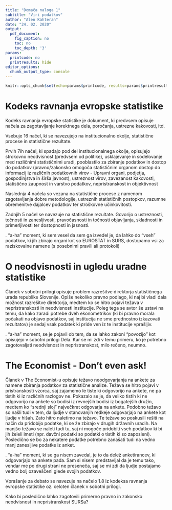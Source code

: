 ```yaml
---
title: "Domača naloga 1"
subtitle: "Viri podatkov"
author: "Alen Kahteran"
date: "24. 02. 2020"
output:
  pdf_document:
    fig_caption: no
    toc: no
    toc_depth: '3'
params:
  printcode: no
  printresults: hide
editor_options:
  chunk_output_type: console
---
```


```r
knitr::opts_chunk$set(echo=params$printcode, results=params$printresults, warning=FALSE, message=FALSE)
```

# Kodeks ravnanja evropske statistike

Kodeks ravnanja evropske statistike je dokument, ki predvsem opisuje načela za zagotavljanje korektnega dela, poročanja, ustrezne kakovosti, itd.

Vsebuje 16 načel, ki se navezujejo na institucionalno okolje, statistične procese in statistične rezultate.

Prvih 7ih načel, ki spadajo pod del institucionalnega okolje, opisujejo strokovno neodvisnost (predvsem od politike), usklajevanje in sodelovanje med različnimi statističnimi uradi, pooblastilo za zbiranje podatkov in dostop do podatkov (pravno/zakonsko omogoča statističnim organom dostop do informacij iz različnih podatkovnih virov - Upravni organi, podjetja, gospodinjstva in širša javnost), ustreznost virov, zavezanost kakovosti, statistično zaupnost in varstvo podatkov, nepristranskost in objektivnost

Naslednja 4 načela so vezana na statistične procese z namenom zagotavljanja dobre metodologije, ustreznih statističnih postopkov, razumne obremenitve dajalcev podatkov ter stroškovne učinkovitosti.

Zadnjih 5 načel se navezuje na statistične rezultate. Govorijo o ustreznosti, točnosti in zanesljivosti, pravočasnosti in točnosti objavljanja, skladnosti in primerljivosti ter dostopnosti in jasnosti.

\noindent
1. "a-ha" moment, ki sem vesel da sem ga izvedel je, da lahko do "vseh" podatkov, ki jih zbirajo organi kot so EUROSTAT in SURS, dostopamo vsi za raziskovalne namene (s posebnimi pravili ali protokoli)

# O neodvisnosti in ugledu uradne statistike

Članek v sobotni prilogi opisuje problem razrešitve direktorja statističnega urada republike Slovenije. Opiše nekoliko pravno podlago, ki naj bi vladi dala možnost razrešitve direktorja, medtem ko se hitro pojavi težava v nepristranskosti in neodvisnosti institucije. Poleg tega se avtor še ustavi na temu, da kako zaradi potrebe dveh ekonometrikov (ki bi pravno morala počakati na objavo podatkov, saj institucija ne sme prednostno izkazovati rezultatov) je sedaj vsak podatek ki pride ven iz te institucije vprašljiv.

\noindent
2. "a-ha" moment, se je pojavil ob tem, da se lahko zakoni "povozijo" kot opisujejo v sobotni prilogi Dela. Kar se mi zdi v temu primeru, ko je potrebno zagotovaljati neodvisnost in nepristranskost, milo rečeno, neumno.

# The Economist - Don't even ask!

Članek v The Economist-u opisuje težavo neodgovarjanja na ankete za namene zbiranja podatkov za statistične analize. Težava se hitro pojavi v pristranskosti vzorca, saj zajamemo le tiste ki odgovorijo na ankete, ne pa tistih ki iz različnih razlogov ne. Pokazalo se je, da veliko tistih ki ne odgovorijo na ankete so bodisi iz revnejših bodisi iz bogatejših družin, medtem ko "srednji sloj" največkrat odgovarja na ankete. Podobno težavo so našli tudi v tem, da ljudje v stanovanjih redkeje odgovarjajo na ankete kot ljudje v hišah. Zato hitro naletimo na težavo. Te težave so poskusili rešiti na način da pridobijo podatke, ki se že zbirajo v drugih državnih uradih. Na manjšo težavo se naleti tudi tu, saj ni mogoče pridobiti vseh podatkov ki bi jih želeli imeti (npr. davčni podatki so podatki o tistih ki so zaposleni). Posledično se bo za nekatere podatke potrebno zanašati tudi na vedno manj zanesljive podatke iz anket.

\noindent
3. "a-ha" moment, ki se ga nisem zavedal, je to da delež anketirancev, ki odgovarjajo na ankete pada. Sam si nisem predstavljal da je temu tako, vendar me po drugi strani ne preseneča, saj se mi zdi da ljudje postajamo vedno bolj ozaveščeni glede svojih podatkov.

Vprašanje za debato se navezuje na načelo 1.8 iz kodeksa ravnanja evropske statistike oz. celoten članek v sobotni prilogi.

Kako bi posledično lahko zagotovili primerno pravno in zakonsko neodvisnost in nepristranskost SURSa?

